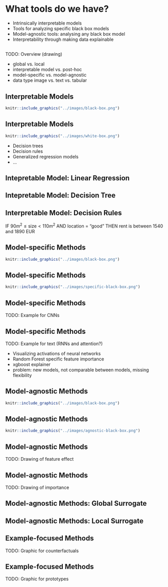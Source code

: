 # What tools do we have?

<div class="notes">
- Intrinsically interpretable models
- Tools for analyzing specific black box models
- Model-agnostic tools: analysing any black box model
- Interpretability through making data explainable
</div>


##

TODO: Overview (drawing)

- global vs. local
- interpretable model vs. post-hoc
- model-specific vs. model-agnostic
- data type image vs. text vs. tabular


## Interpretable Models

```r
knitr::include_graphics("../images/black-box.png")
```

## Interpretable Models

```r
knitr::include_graphics("../images/white-box.png")
```

<div class="notes">
- Decision trees
- Decision rules
- Generalized regression models
- ...
</div>

## Intepretable Model: Linear Regression {.center data-background=../images/lm.png data-background-size=contain}

## Intepretable Model: Decision Tree {.center data-background=../images/tree.png data-background-size=contain}

## Interpretable Model: Decision Rules {.emphasizedabit}

IF $90m^2\leq \text{size} < 110m^2$  AND location $=$ "good" THEN rent is between 1540 and 1890 EUR



## Model-specific Methods

```r
knitr::include_graphics("../images/black-box.png")
```


## Model-specific Methods

```r
knitr::include_graphics("../images/specific-black-box.png")
```

## Model-specific Methods

TODO: Example for CNNs

## Model-specific Methods

TODO: Example for text (RNNs and attention?)

<div class="notes">
- Visualizing activations of neural networks
- Random Forest specific feature importance
- xgboost explainer
- problem: new models, not comparable between models, missing flexibility
</div>


## Model-agnostic Methods

```r
knitr::include_graphics("../images/black-box.png")
```


## Model-agnostic Methods

```r
knitr::include_graphics("../images/agnostic-black-box.png")
```

## Model-agnostic Methods

TODO: Drawing of feature effect

## Model-agnostic Methods

TODO: Drawing of importance


## Model-agnostic Methods: Global Surrogate {.center data-background=../images/global-surrogate.png data-background-size=contain}

## Model-agnostic Methods: Local Surrogate {.center data-background=../images/local-surrogate.png data-background-size=contain}


## Example-focused Methods

TODO: Graphic for counterfactuals


## Example-focused Methods

TODO: Graphic for prototypes
